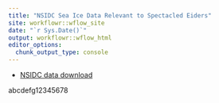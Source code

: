 ```yaml
---
title: "NSIDC Sea Ice Data Relevant to Spectacled Eiders"
site: workflowr::wflow_site
date: "`r Sys.Date()`"
output: workflowr::wflow_html
editor_options:
  chunk_output_type: console
---
```


* [NSIDC data download](00_download_seaice_data_from_nsidc_20250902.Rmd)


abcdefg12345678